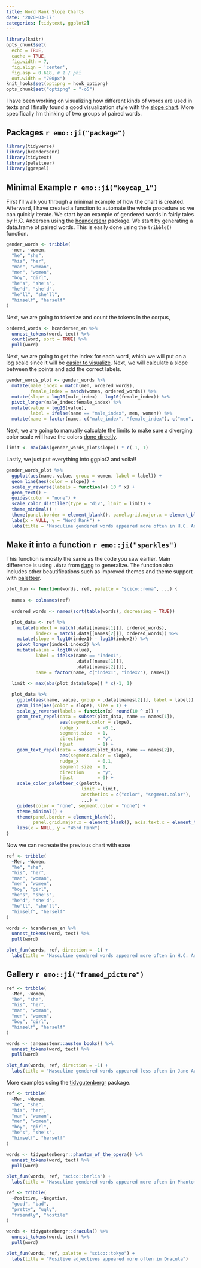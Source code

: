 ```yaml
---
title: Word Rank Slope Charts
date: '2020-03-17'
categories: [tidytext, ggplot2]
---
```


```r
library(knitr)
opts_chunk$set(
  echo = TRUE,
  cache = TRUE,
  fig.width = 7, 
  fig.align = 'center',
  fig.asp = 0.618, # 1 / phi
  out.width = "700px")
knit_hooks$set(optipng = hook_optipng)
opts_chunk$set("optipng" = "-o5")
```

I have been working on visualizing how different kinds of words are used in texts and I finally found a good visualization style with the [slope chart](https://datavizproject.com/data-type/slope-chart/).
More specifically I'm thinking of two groups of paired words.

## Packages `r emo::ji("package")`

```r
library(tidyverse)
library(hcandersenr)
library(tidytext)
library(paletteer)
library(ggrepel)
```

## Minimal Example `r emo::ji("keycap_1")`

First I'll walk you through a minimal example of how the chart is created.
Afterward, I have created a function to automate the whole procedure so we can quickly iterate.
We start by an example of gendered words in fairly tales by H.C. Andersen using the [hcandersenr](https://github.com/EmilHvitfeldt/hcandersenr) package.
We start by generating a data.frame of paired words.
This is easily done using the `tribble()` function.

```r
gender_words <- tribble(
  ~men, ~women,
  "he", "she",
  "his", "her",
  "man", "woman",
  "men", "women",
  "boy", "girl",
  "he's", "she's",
  "he'd", "she'd",
  "he'll", "she'll",
  "himself", "herself"
)
```

Next, we are going to tokenize and count the tokens in the corpus,

```r
ordered_words <- hcandersen_en %>% 
  unnest_tokens(word, text) %>% 
  count(word, sort = TRUE) %>% 
  pull(word)
```

Next, we are going to get the index for each word, which we will put on a log scale since it will be [easier to visualize](https://en.wikipedia.org/wiki/Zipf%27s_law).
Next, we will calculate a slope between the points and add the correct labels.

```r
gender_words_plot <- gender_words %>%
  mutate(male_index = match(men, ordered_words),
         female_index = match(women, ordered_words)) %>%
  mutate(slope = log10(male_index) - log10(female_index)) %>%
  pivot_longer(male_index:female_index) %>%
  mutate(value = log10(value),
         label = ifelse(name == "male_index", men, women)) %>%
  mutate(name = factor(name, c("male_index", "female_index"), c("men", "women")))
```

Next, we are going to manually calculate the limits to make sure a diverging color scale will have the colors [done directly](https://www.hvitfeldt.me/blog/center-continuous-palettes-in-ggplot2/).

```r
limit <- max(abs(gender_words_plot$slope)) * c(-1, 1)
```

Lastly, we just put everything into ggplot2 and voila!!

```r
gender_words_plot %>%
  ggplot(aes(name, value, group = women, label = label)) +
  geom_line(aes(color = slope)) +
  scale_y_reverse(labels = function(x) 10 ^ x) +
  geom_text() +
  guides(color = "none") +
  scale_color_distiller(type = "div", limit = limit) +
  theme_minimal() +
  theme(panel.border = element_blank(), panel.grid.major.x = element_blank()) +
  labs(x = NULL, y = "Word Rank") +
  labs(title = "Masculine gendered words appeared more often in H.C. Andersen's fairy tales")
```

## Make it into a function `r emo::ji("sparkles")`

This function is mostly the same as the code you saw earlier.
Main difference is using `.data` from [rlang](https://rlang.r-lib.org/reference/tidyeval-data.html) to generalize.
The function also includes other beautifications such as improved themes and theme support with [paletteer](https://github.com/EmilHvitfeldt/paletteer).

```r
plot_fun <- function(words, ref, palette = "scico::roma", ...) {
  
  names <- colnames(ref)
  
  ordered_words <- names(sort(table(words), decreasing = TRUE))

  plot_data <- ref %>%
    mutate(index1 = match(.data[[names[1]]], ordered_words),
           index2 = match(.data[[names[2]]], ordered_words)) %>%
    mutate(slope = log10(index1) - log10(index2)) %>%
    pivot_longer(index1:index2) %>%
    mutate(value = log10(value),
           label = ifelse(name == "index1", 
                          .data[[names[1]]], 
                          .data[[names[2]]]),
           name = factor(name, c("index1", "index2"), names))
  
  limit <- max(abs(plot_data$slope)) * c(-1, 1)

  plot_data %>%
    ggplot(aes(name, value, group = .data[[names[2]]], label = label)) +
    geom_line(aes(color = slope), size = 1) +
    scale_y_reverse(labels = function(x) round(10 ^ x)) +
    geom_text_repel(data = subset(plot_data, name == names[1]),
                    aes(segment.color = slope),
                    nudge_x       = -0.1,
                    segment.size  = 1,
                    direction     = "y",
                    hjust         = 1) + 
    geom_text_repel(data = subset(plot_data, name == names[2]),
                    aes(segment.color = slope),
                    nudge_x       = 0.1,
                    segment.size  = 1,
                    direction     = "y",
                    hjust         = 0) + 
    scale_color_paletteer_c(palette, 
                            limit = limit,
                            aesthetics = c("color", "segment.color"), 
                            ...) +
    guides(color = "none", segment.color = "none") +
    theme_minimal() +
    theme(panel.border = element_blank(), 
          panel.grid.major.x = element_blank(), axis.text.x = element_text(size = 15)) +
    labs(x = NULL, y = "Word Rank")
}
```

Now we can recreate the previous chart with ease

```r
ref <- tribble(
  ~Men, ~Women,
  "he", "she",
  "his", "her",
  "man", "woman",
  "men", "women",
  "boy", "girl",
  "he's", "she's",
  "he'd", "she'd",
  "he'll", "she'll",
  "himself", "herself"
)

words <- hcandersen_en %>% 
  unnest_tokens(word, text) %>%
  pull(word)

plot_fun(words, ref, direction = -1) +
  labs(title = "Masculine gendered words appeared more often in H.C. Andersen's fairy tales")
```

## Gallery `r emo::ji("framed_picture")`

```r
ref <- tribble(
  ~Men, ~Women,
  "he", "she",
  "his", "her",
  "man", "woman",
  "men", "women",
  "boy", "girl",
  "himself", "herself"
)

words <- janeaustenr::austen_books() %>% 
  unnest_tokens(word, text) %>%
  pull(word)

plot_fun(words, ref, direction = -1) +
  labs(title = "Masculine gendered words appeared less often in Jane Austen Novels")
```

More examples using the [tidygutenbergr](https://github.com/EmilHvitfeldt/tidygutenbergr) package.

```r
ref <- tribble(
  ~Men, ~Women,
  "he", "she",
  "his", "her",
  "man", "woman",
  "men", "women",
  "boy", "girl",
  "he's", "she's",
  "himself", "herself"
)

words <- tidygutenbergr::phantom_of_the_opera() %>% 
  unnest_tokens(word, text) %>%
  pull(word)

plot_fun(words, ref, "scico::berlin") +
  labs(title = "Masculine gendered words appeared more often in Phantom of the Opera")
```

```r
ref <- tribble(
  ~Positive, ~Negative,
  "good", "bad",
  "pretty", "ugly",
  "friendly", "hostile"
)

words <- tidygutenbergr::dracula() %>% 
  unnest_tokens(word, text) %>%
  pull(word)

plot_fun(words, ref, palette = "scico::tokyo") +
  labs(title = "Positive adjectives appeared more often in Dracula")
```
